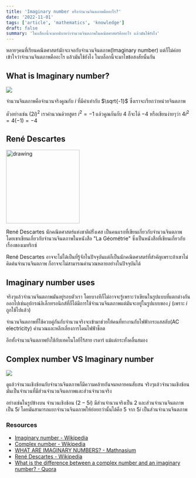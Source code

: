 ```yaml
---
title: 'Imaginary number หรือจำนวนจินตภาพคืออะไร?'
date: '2022-11-01'
tags: ['article', 'mathematics', 'knowledge']
draft: false
summary: 'ในบล็อกนี้จะมาอธิบายว่าจำนวนจินตภาพในคณิตศาสตร์คืออะไร แล้วมันใช้ยังไง'
---
```


หลายๆคนที่เรียนคณิตศาสตร์มักจะเจอกับจำนวนจินตภาพ(Imaginary number) แต่ก็ไม่ค่อยเข้าใจว่าจำนวนจินตภาพคืออะไร แล้วมันใช้ยังไง ในบล็อกนี้จะมาไขข้อสงสัยนั้นกัน

## What is Imaginary number?

![](https://file.ronnapat.me/blog-images/imaginary_number/header.png)

จำนวนจินตภาพคือจำนวนจริงคูณกับ $i$ ที่มีค่าเท่ากับ $\sqrt{-1}$ ซึ่งเราจะเรียกว่าหน่วยจินตภาพ

ตัวอย่างเช่น $(2i)^2$ เราคำนวณด้วยสูตร $i^2 = -1$ แล้วคูณกันกับ $4$ ก็จะได้ $-4$ หรือเขียนง่ายๆว่า $4i^2 = 4(-1) = -4$

## René Descartes

<img
  src="https://file.ronnapat.me/blog-images/imaginary_number/1.jpg"
  alt="drawing"
  class="block mr-auto ml-auto"
  width="200"
/>

René Descartes นักคณิตศาสตร์แห่งชาติฝรั่งเศส เป็นคนแรกที่เขียนเกี่ยวกับจำนวนจินตภาพ โดยเขาเขียนเกี่ยวกับจำนวนจินตภาพในหนังสือ "La Géométrie" ซึ่งเป็นหนังสือที่เขียนเกี่ยวกับเรื่องของเมทริกซ์

René Descartes อาจจะไม่ได้เป็นที่รู้จักในปัจจุบันแต่ก็เป็นนักคณิตศาสตร์ที่สำคัญเพราะถ้าเขาไม่คิดค้นจำนวนจินตภาพ ก็อาจจะไม่สามารณคำนวณหลายอย่างในปัจจุบันได้

## Imaginary number uses

จริงๆแล้วจำนวนจินตภาพมันอยู่รอบตัวเรา โดยบางทีก็ไม่อาจจะรู้เพราะว่าเขียนในรูปแบบที่แตกต่างกันออกไปเช่นอุปกรณ์อิเล็กทรอนิกส์ที่ก็ได้มีการใช้จำนวนจินตภาพแต่มันจะอยู่ในรูปแบบของ $j$ (เพราะ $i$ ถูกใช้ไปแล้ว)

จำนวนจินตภาพที่ใช้ควบคู่กันกับจำนวนจริงจะเข้ามาช่วยให้คนที่ทางานกับไฟฟ้ากระแสสลับ(AC electricity) คำนวณและหลีกเลี่ยงการโดนไฟฟ้าช็อต

อีกทั้งจำนวนจินตภาพยังใช้กับเทคโนโลยีไร้สาย เรดาร์ แม้แต่กระทั้งคลื่นสมอง

## Complex number VS Imaginary number

![](https://file.ronnapat.me/blog-images/imaginary_number/2.jpg)

ดูแล้วจำนวนเชิงซ้อนกับจำนวนจินตภาพก็มีความคล้ายกันจนหลายคนสับสน จริงๆแล้วจำนวนเชิงซ้อนมันเป็นจำนวนที่มีส่วนจำนวนจินตภาพและส่วนจำนวนจริง

อย่างเช่นในรูปข้างบน จำนวนเชิงซ้อน $(2-5i)$ มีส่วนจำนวนจริงเป็น $2$ และส่วนจำนวนจินตภาพเป็น $5i$ โดยมันสามารถแยกจำนวนจินตภาพให้ย่อยกว่านั้นได้คือ $5$ จาก $5i$ เป็นส่วนจำนวนจินตภาพ

### Resources

- [Imaginary number - Wikipedia](https://en.wikipedia.org/wiki/Imaginary_number)
- [Complex number - Wikipedia](https://en.wikipedia.org/wiki/Complex_number)
- [WHAT ARE IMAGINARY NUMBERS? - Mathnasium](https://www.mathnasium.com/blog/what-are-imaginary-numbers)
- [René Descartes - Wikipedia](https://en.wikipedia.org/wiki/Ren%C3%A9_Descartes)
- [What is the difference between a complex number and an imaginary number? - Quora](https://www.quora.com/What-is-the-difference-between-a-complex-number-and-an-imaginary-number)
